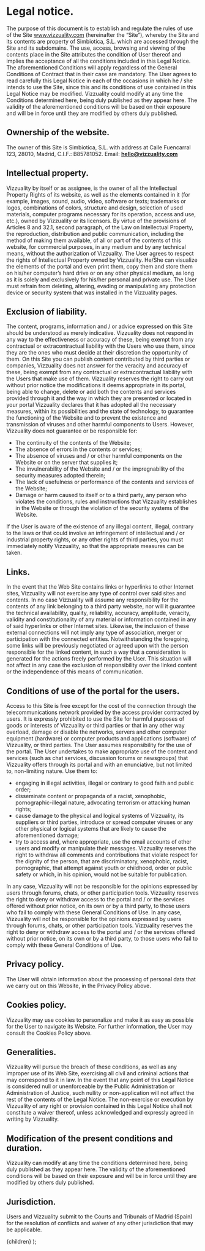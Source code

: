 
# Legal notice.

The purpose of this document is to establish and regulate the rules of use of the Site www.vizzuality.com (hereinafter the “Site”), whereby the Site and its contents are property of Simbiotica, S.L. which are accessed through the Site and its subdomains. The use, access, browsing and viewing of the contents place in the Site attributes the condition of User thereof and implies the acceptance of all the conditions included in this Legal Notice. The aforementioned Conditions will apply regardless of the General Conditions of Contract that in their case are mandatory. The User agrees to read carefully this Legal Notice in each of the occasions in which he / she intends to use the Site, since this and its conditions of use contained in this Legal Notice may be modified. Vizzuality could modify at any time the Conditions determined here, being duly published as they appear here. The validity of the aforementioned conditions will be based on their exposure and will be in force until they are modified by others duly published.

## Ownership of the website.

The owner of this Site is Simbiotica, S.L. with address at Calle Fuencarral 123, 28010, Madrid, C.I.F.: B85781052\. Email: **[hello@vizzuality.com](mailto:hello@vizzuality.com)**

## Intellectual property.

Vizzuality by itself or as assignee, is the owner of all the Intellectual Property Rights of its website, as well as the elements contained in it (for example, images, sound, audio, video, software or texts; trademarks or logos, combinations of colors, structure and design, selection of used materials, computer programs necessary for its operation, access and use, etc.), owned by Vizzuality or its licensors. By virtue of the provisions of Articles 8 and 32.1, second paragraph, of the Law on Intellectual Property, the reproduction, distribution and public communication, including the method of making them available, of all or part of the contents of this website, for commercial purposes, in any medium and by any technical means, without the authorization of Vizzuality. The User agrees to respect the rights of Intellectual Property owned by Vizzuality. He/She can visualize the elements of the portal and even print them, copy them and store them on his/her computer’s hard drive or on any other physical medium, as long as it is solely and exclusively for his/her personal and private use. The User must refrain from deleting, altering, evading or manipulating any protection device or security system that was installed in the Vizzuality pages.

## Exclusion of liability.

The content, programs, information and / or advice expressed on this Site should be understood as merely indicative. Vizzuality does not respond in any way to the effectiveness or accuracy of these, being exempt from any contractual or extracontractual liability with the Users who use them, since they are the ones who must decide at their discretion the opportunity of them. On this Site you can publish content contributed by third parties or companies, Vizzuality does not answer for the veracity and accuracy of these, being exempt from any contractual or extracontractual liability with the Users that make use of them. Vizzuality reserves the right to carry out without prior notice the modifications it deems appropriate in its portal, being able to change, delete or add both the contents and services provided through it and the way in which they are presented or located in your portal Vizzuality declares that it has adopted all the necessary measures, within its possibilities and the state of technology, to guarantee the functioning of the Website and to prevent the existence and transmission of viruses and other harmful components to Users. However, Vizzuality does not guarantee or be responsible for:

*   The continuity of the contents of the Website;
*   The absence of errors in the contents or services;
*   The absence of viruses and / or other harmful components on the Website or on the server that supplies it;
*   The invulnerability of the Website and / or the impregnability of the security measures adopted therein;
*   The lack of usefulness or performance of the contents and services of the Website;
*   Damage or harm caused to itself or to a third party, any person who violates the conditions, rules and instructions that Vizzuality establishes in the Website or through the violation of the security systems of the Website.

If the User is aware of the existence of any illegal content, illegal, contrary to the laws or that could involve an infringement of intellectual and / or industrial property rights, or any other rights of third parties, you must immediately notify Vizzuality, so that the appropriate measures can be taken.

## Links.

In the event that the Web Site contains links or hyperlinks to other Internet sites, Vizzuality will not exercise any type of control over said sites and contents. In no case Vizzuality will assume any responsibility for the contents of any link belonging to a third party website, nor will it guarantee the technical availability, quality, reliability, accuracy, amplitude, veracity, validity and constitutionality of any material or information contained in any of said hyperlinks or other Internet sites. Likewise, the inclusion of these external connections will not imply any type of association, merger or participation with the connected entities. Notwithstanding the foregoing, some links will be previously negotiated or agreed upon with the person responsible for the linked content, in such a way that a consideration is generated for the actions freely performed by the User. This situation will not affect in any case the exclusion of responsibility over the linked content or the independence of this means of communication.

## Conditions of use of the portal for the users.

Access to this Site is free except for the cost of the connection through the telecommunications network provided by the access provider contracted by users. It is expressly prohibited to use the Site for harmful purposes of goods or interests of Vizzuality or third parties or that in any other way overload, damage or disable the networks, servers and other computer equipment (hardware) or computer products and applications (software) of Vizzuality, or third parties. The User assumes responsibility for the use of the portal. The User undertakes to make appropriate use of the content and services (such as chat services, discussion forums or newsgroups) that Vizzuality offers through its portal and with an enunciative, but not limited to, non-limiting nature. Use them to:

*   engaging in illegal activities, illegal or contrary to good faith and public order;
*   disseminate content or propaganda of a racist, xenophobic, pornographic-illegal nature, advocating terrorism or attacking human rights;
*   cause damage to the physical and logical systems of Vizzuality, its suppliers or third parties, introduce or spread computer viruses or any other physical or logical systems that are likely to cause the aforementioned damage;
*   try to access and, where appropriate, use the email accounts of other users and modify or manipulate their messages. Vizzuality reserves the right to withdraw all comments and contributions that violate respect for the dignity of the person, that are discriminatory, xenophobic, racist, pornographic, that attempt against youth or childhood, order or public safety or which, in his opinion, would not be suitable for publication.

In any case, Vizzuality will not be responsible for the opinions expressed by users through forums, chats, or other participation tools. Vizzuality reserves the right to deny or withdraw access to the portal and / or the services offered without prior notice, on its own or by a third party, to those users who fail to comply with these General Conditions of Use. In any case, Vizzuality will not be responsible for the opinions expressed by users through forums, chats, or other participation tools. Vizzuality reserves the right to deny or withdraw access to the portal and / or the services offered without prior notice, on its own or by a third party, to those users who fail to comply with these General Conditions of Use.

## Privacy policy.

The User will obtain information about the processing of personal data that we carry out on this Website, in the Privacy Policy above.

## Cookies policy.

Vizzuality may use cookies to personalize and make it as easy as possible for the User to navigate its Website. For further information, the User may consult the Cookies Policy above.

## Generalities.

Vizzuality will pursue the breach of these conditions, as well as any improper use of its Web Site, exercising all civil and criminal actions that may correspond to it in law. In the event that any point of this Legal Notice is considered null or unenforceable by the Public Administration or Administration of Justice, such nullity or non-application will not affect the rest of the contents of the Legal Notice. The non-exercise or execution by Vizzuality of any right or provision contained in this Legal Notice shall not constitute a waiver thereof, unless acknowledged and expressly agreed in writing by Vizzuality.

## Modification of the present conditions and duration.

Vizzuality can modify at any time the conditions determined here, being duly published as they appear here. The validity of the aforementioned conditions will be based on their exposure and will be in force until they are modified by others duly published.

## Jurisdiction.

Users and Vizzuality submit to the Courts and Tribunals of Madrid (Spain) for the resolution of conflicts and waiver of any other jurisdiction that may be applicable.

  <StaticPageLayout>
    {children}
  </StaticPageLayout>
);
